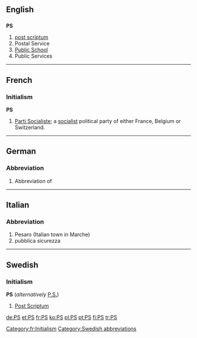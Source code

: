 {{see|.ps}}
==English==

==={{initialism}}===
'''PS'''

# [[post scriptum]]
# Postal Service
# [[public school|Public School]]
# Public Services

----

==French==

===Initialism===
'''PS''' {{m}}

# [[w:Parti Socialiste|Parti Socialiste]]; a [[socialist]] political party of either France, Belgium or Switzerland.

[[Category:fr:Initialism]]

----

==German==

===Abbreviation===
{{infl|de|abbreviation}}

# Abbreviation of {{term|Pferdestärken||horsepower|lang=de}}

----

==Italian==

===Abbreviation===
{{infl|it|abbreviation}}

# Pesaro (Italian town in Marche)
# pubblica sicurezza

----

==Swedish==

===Initialism===
'''PS''' (''alternatively'' [[P.S.]])

# [[Post Scriptum]]

[[Category:Swedish abbreviations]]

[[de:PS]]
[[et:PS]]
[[fr:PS]]
[[ko:PS]]
[[pl:PS]]
[[pt:PS]]
[[fi:PS]]
[[tr:PS]]